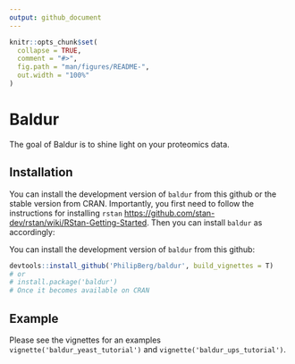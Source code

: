 ```yaml
---
output: github_document
---
```


<!-- README.md is generated from README.Rmd. Please edit that file -->

```r
knitr::opts_chunk$set(
  collapse = TRUE,
  comment = "#>",
  fig.path = "man/figures/README-",
  out.width = "100%"
)
```

# Baldur

The goal of Baldur is to shine light on your proteomics data.

## Installation
You can install the development version of `baldur` from this github or the stable version from CRAN.
Importantly, you first need to follow the instructions for installing `rstan` [https://github.com/stan-dev/rstan/wiki/RStan-Getting-Started](https://github.com/stan-dev/rstan/wiki/RStan-Getting-Started).
Then you can install `baldur` as accordingly:

You can install the development version of `baldur` from this github:
```r
devtools::install_github('PhilipBerg/baldur', build_vignettes = T)
# or
# install.package('baldur')
# Once it becomes available on CRAN
```

## Example

Please see the vignettes for an examples `vignette('baldur_yeast_tutorial')` and `vignette('baldur_ups_tutorial')`.
